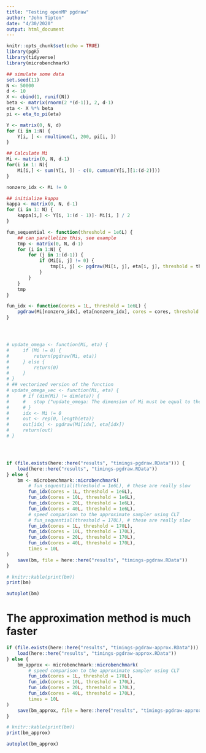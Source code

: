 ```yaml
---
title: "Testing openMP pgdraw"
author: "John Tipton"
date: "4/30/2020"
output: html_document
---
```


```r
knitr::opts_chunk$set(echo = TRUE)
library(pgR)
library(tidyverse)
library(microbenchmark)
```


```r
## simulate some data
set.seed(11)
N <- 50000
d <- 10
X <- cbind(1, runif(N))
beta <- matrix(rnorm(2 *(d-1)), 2, d-1)
eta <- X %*% beta
pi <- eta_to_pi(eta)

Y <- matrix(0, N, d)
for (i in 1:N) {
    Y[i, ] <- rmultinom(1, 200, pi[i, ])
}

## Calculate Mi
Mi <- matrix(0, N, d-1)
for(i in 1: N){
    Mi[i,] <- sum(Y[i, ]) - c(0, cumsum(Y[i,][1:(d-2)]))
}

nonzero_idx <- Mi != 0

## initialize kappa
kappa <- matrix(0, N, d-1)
for (i in 1: N) {
    kappa[i,] <- Y[i, 1:(d - 1)]- Mi[i, ] / 2
}
```

```r
fun_sequential <- function(threshold = 1e6L) {
    ## can parallelize this, see example
    tmp <- matrix(0, N, d-1)
    for (i in 1:N) {
        for (j in 1:(d-1)) {
            if (Mi[i, j] != 0) {
                tmp[i, j] <- pgdraw(Mi[i, j], eta[i, j], threshold = threshold)
            }
        }
    }
    tmp
}

fun_idx <- function(cores = 1L, threshold = 1e6L) {
    pgdraw(Mi[nonzero_idx], eta[nonzero_idx], cores = cores, threshold = threshold)
}




# update_omega <- function(Mi, eta) {
#     if (Mi != 0) {
#         return(pgdraw(Mi, eta))
#     } else {
#         return(0)
#     }
# }
# ## vectorized version of the function
# update_omega_vec <- function(Mi, eta) {
#     # if (dim(Mi) != dim(eta)) {
#     #   stop ("update_omega: The dimension of Mi must be equal to the dimension of eta")
#     # }
#     idx <- Mi != 0
#     out <- rep(0, length(eta))
#     out[idx] <- pgdraw(Mi[idx], eta[idx])
#     return(out)
# }




if (file.exists(here::here("results", "timings-pgdraw.RData"))) {
    load(here::here("results", "timings-pgdraw.RData"))
} else {
    bm <- microbenchmark::microbenchmark(
        # fun_sequential(threshold = 1e6L), # these are really slow
        fun_idx(cores = 1L, threshold = 1e6L),
        fun_idx(cores = 10L, threshold = 1e6L),
        fun_idx(cores = 20L, threshold = 1e6L),
        fun_idx(cores = 40L, threshold = 1e6L),
        # speed comparison to the approximate sampler using CLT
        # fun_sequential(threshold = 170L), # these are really slow
        fun_idx(cores = 1L, threshold = 170L),
        fun_idx(cores = 10L, threshold = 170L),
        fun_idx(cores = 20L, threshold = 170L),
        fun_idx(cores = 40L, threshold = 170L),
        times = 10L
)
    save(bm, file = here::here("results", "timings-pgdraw.RData"))
}

# knitr::kable(print(bm))
print(bm)
```

```r
autoplot(bm) 
```

# The approximation method is much faster

```r

if (file.exists(here::here("results", "timings-pgdraw-approx.RData"))) {
    load(here::here("results", "timings-pgdraw-approx.RData"))
} else {
    bm_approx <- microbenchmark::microbenchmark(
        # speed comparison to the approximate sampler using CLT
        fun_idx(cores = 1L, threshold = 170L),
        fun_idx(cores = 10L, threshold = 170L),
        fun_idx(cores = 20L, threshold = 170L),
        fun_idx(cores = 40L, threshold = 170L),
        times = 10L
)
    save(bm_approx, file = here::here("results", "timings-pgdraw-approx.RData"))
}

# knitr::kable(print(bm))
print(bm_approx)
```

```r
autoplot(bm_approx) 
```

